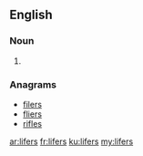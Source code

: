 ==English==

===Noun===
{{head|en}}

# {{plural of|lifer}}

===Anagrams===
* [[filers#English|filers]]
* [[fliers#English|fliers]]
* [[rifles#English|rifles]]

[[ar:lifers]]
[[fr:lifers]]
[[ku:lifers]]
[[my:lifers]]